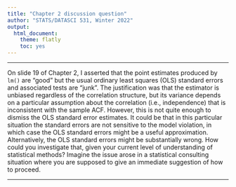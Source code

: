 ```yaml
---
title: "Chapter 2 discussion question"
author: "STATS/DATASCI 531, Winter 2022"
output:
  html_document:
    theme: flatly
    toc: yes
---
```


\newcommand\prob{\mathbb{P}}
\newcommand\E{\mathbb{E}}
\newcommand\var{\mathrm{Var}}
\newcommand\cov{\mathrm{Cov}}

-----------

On slide 19 of Chapter 2, I asserted that the point estimates produced by `lm()` are "good" but the usual ordinary least squares (OLS) standard errors and associated tests are "junk". The justification was that the estimator is unbiased regardless of the correlation structure, but its variance depends on a particular assumption about the correlation (i.e., independence) that is inconsistent with the sample ACF. However, this is not quite enough to dismiss the OLS standard error estimates. It could be that in this particular situation the standard errors are not sensitive to the model violation, in which case the OLS standard errors might be a useful approximation. Alternatively, the OLS standard errors might be substantially wrong. How could you investigate that, given your current level of understanding of statistical methods? Imagine the issue arose in a statistical consulting situation where you are supposed to give an immediate suggestion of how to proceed.

---------------

